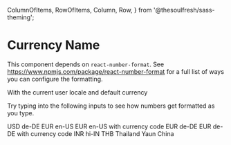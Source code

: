 
  ColumnOfItems,
  RowOfItems,
  Column,
  Row,
} from '@thesoulfresh/sass-theming';


<Meta title="Components/Numbers/Currency Name" />

# Currency Name

<Description of={CurrencyName} />

This component depends on `react-number-format`. See https://www.npmjs.com/package/react-number-format
for a full list of ways you can configure the formatting.

<Canvas>
  <Story name="Currency Name" decorators={[ColumnOfItems]}>
    <label>With the current user locale and default currency</label>
    <CurrencyName value={202883} />
    <p>Try typing into the following inputs to see how numbers
    get formatted as you type.</p>
    <label>USD de-DE</label>
    <CurrencyName input locale='de-DE' />
    <label>EUR en-US</label>
    <CurrencyName input locale='en-US' currency="EUR" />
    <label>EUR en-US with currency code</label>
    <CurrencyName input locale='en-US' currency="EUR" currencyDisplay="code" />
    <label>EUR de-DE</label>
    <CurrencyName input locale='de-DE' currency="EUR" />
    <label>EUR de-DE with currency code</label>
    <CurrencyName input locale='de-DE' currency="EUR" currencyDisplay="code" />
    <label>INR hi-IN</label>
    <CurrencyName input locale='hi-IN' currency="INR" />
    <label>THB Thailand</label>
    <CurrencyName input locale='th' currency="THB" />
    <label>Yaun China</label>
    <CurrencyName input locale="zh-Hans-CN-u-nu-hanidec" currency='CNY' />
  </Story>
</Canvas>

<ArgsTable of={CurrencyName} />
